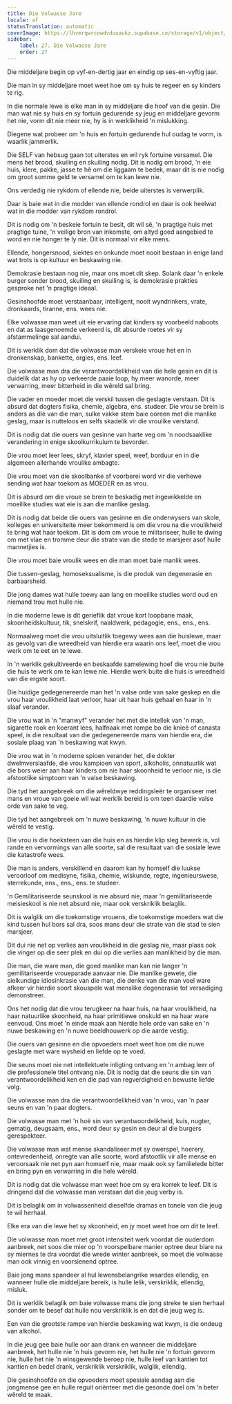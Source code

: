 ```yaml
---
title: Die Volwasse Jare
locale: af
statusTranslation: automatic
coverImage: https://lhvmrqwrcowdvduuaukz.supabase.co/storage/v1/object/public/strapi-uploads/small_cover-educacion-fundamental.webp-2d51a7828a2b1309555be27f7e2a61a0.webp
sidebar:
    label: 27. Die Volwasse Jare
    order: 27
---
```

Die middeljare begin op vyf-en-dertig jaar en eindig op ses-en-vyftig jaar.

Die man in sy middeljare moet weet hoe om sy huis te regeer en sy kinders te rig.

In die normale lewe is elke man in sy middeljare die hoof van die gesin. Die man wat nie sy huis en sy fortuin gedurende sy jeug en middeljare gevorm het nie, vorm dit nie meer nie, hy is in werklikheid 'n mislukking.

Diegene wat probeer om 'n huis en fortuin gedurende hul oudag te vorm, is waarlik jammerlik.

Die SELF van hebsug gaan tot uiterstes en wil ryk fortuine versamel. Die mens het brood, skuiling en skuiling nodig. Dit is nodig om brood, 'n eie huis, klere, pakke, jasse te hê om die liggaam te bedek, maar dit is nie nodig om groot somme geld te versamel om te kan lewe nie.

Ons verdedig nie rykdom of ellende nie, beide uiterstes is verwerplik.

Daar is baie wat in die modder van ellende rondrol en daar is ook heelwat wat in die modder van rykdom rondrol.

Dit is nodig om 'n beskeie fortuin te besit, dit wil sê, 'n pragtige huis met pragtige tuine, 'n veilige bron van inkomste, om altyd goed aangebied te word en nie honger te ly nie. Dit is normaal vir elke mens.

Ellende, hongersnood, siektes en onkunde moet nooit bestaan in enige land wat trots is op kultuur en beskawing nie.

Demokrasie bestaan nog nie, maar ons moet dit skep. Solank daar 'n enkele burger sonder brood, skuiling en skuiling is, is demokrasie prakties gesproke net 'n pragtige ideaal.

Gesinshoofde moet verstaanbaar, intelligent, nooit wyndrinkers, vrate, dronkaards, tiranne, ens. wees nie.

Elke volwasse man weet uit eie ervaring dat kinders sy voorbeeld naboots en dat as laasgenoemde verkeerd is, dit absurde roetes vir sy afstammelinge sal aandui.

Dit is werklik dom dat die volwasse man verskeie vroue het en in dronkenskap, bankette, orgies, ens. leef.

Die volwasse man dra die verantwoordelikheid van die hele gesin en dit is duidelik dat as hy op verkeerde paaie loop, hy meer wanorde, meer verwarring, meer bitterheid in die wêreld sal bring.

Die vader en moeder moet die verskil tussen die geslagte verstaan. Dit is absurd dat dogters fisika, chemie, algebra, ens. studeer. Die vrou se brein is anders as dié van die man, sulke vakke stem baie ooreen met die manlike geslag, maar is nutteloos en selfs skadelik vir die vroulike verstand.

Dit is nodig dat die ouers van gesinne van harte veg om 'n noodsaaklike verandering in enige skoolkurrikulum te bevorder.

Die vrou moet leer lees, skryf, klavier speel, weef, borduur en in die algemeen allerhande vroulike ambagte.

Die vrou moet van die skoolbanke af voorberei word vir die verhewe sending wat haar toekom as MOEDER en as vrou.

Dit is absurd om die vroue se brein te beskadig met ingewikkelde en moeilike studies wat eie is aan die manlike geslag.

Dit is nodig dat beide die ouers van gesinne en die onderwysers van skole, kolleges en universiteite meer bekommerd is om die vrou na die vroulikheid te bring wat haar toekom. Dit is dom om vroue te militariseer, hulle te dwing om met vlae en tromme deur die strate van die stede te marsjeer asof hulle mannetjies is.

Die vrou moet baie vroulik wees en die man moet baie manlik wees.

Die tussen-geslag, homoseksualisme, is die produk van degenerasie en barbaarsheid.

Die jong dames wat hulle toewy aan lang en moeilike studies word oud en niemand trou met hulle nie.

In die moderne lewe is dit gerieflik dat vroue kort loopbane maak, skoonheidskultuur, tik, snelskrif, naaldwerk, pedagogie, ens., ens., ens.

Normaalweg moet die vrou uitsluitlik toegewy wees aan die huislewe, maar as gevolg van die wreedheid van hierdie era waarin ons leef, moet die vrou werk om te eet en te lewe.

In 'n werklik gekultiveerde en beskaafde samelewing hoef die vrou nie buite die huis te werk om te kan lewe nie. Hierdie werk buite die huis is wreedheid van die ergste soort.

Die huidige gedegenereerde man het 'n valse orde van sake geskep en die vrou haar vroulikheid laat verloor, haar uit haar huis gehaal en haar in 'n slaaf verander.

Die vrou wat in 'n "manwyf" verander het met die intellek van 'n man, sigarette rook en koerant lees, halfnaak met rompe bo die knieë of canasta speel, is die resultaat van die gedegenereerde mans van hierdie era, die sosiale plaag van 'n beskawing wat kwyn.

Die vrou wat in 'n moderne spioen verander het, die dokter dwelmverslaafde, die vrou kampioen van sport, alkoholis, onnatuurlik wat die bors weier aan haar kinders om nie haar skoonheid te verloor nie, is die afstootlike simptoom van 'n valse beskawing.

Die tyd het aangebreek om die wêreldwye reddingsleër te organiseer met mans en vroue van goeie wil wat werklik bereid is om teen daardie valse orde van sake te veg.

Die tyd het aangebreek om 'n nuwe beskawing, 'n nuwe kultuur in die wêreld te vestig.

Die vrou is die hoeksteen van die huis en as hierdie klip sleg bewerk is, vol rande en vervormings van alle soorte, sal die resultaat van die sosiale lewe die katastrofe wees.

Die man is anders, verskillend en daarom kan hy homself die luukse veroorloof om medisyne, fisika, chemie, wiskunde, regte, ingenieurswese, sterrekunde, ens., ens., ens. te studeer.

'n Gemilitariseerde seunskool is nie absurd nie, maar 'n gemilitariseerde meisieskool is nie net absurd nie, maar ook verskriklik belaglik.

Dit is walglik om die toekomstige vrouens, die toekomstige moeders wat die kind tussen hul bors sal dra, soos mans deur die strate van die stad te sien marsjeer.

Dit dui nie net op verlies aan vroulikheid in die geslag nie, maar plaas ook die vinger op die seer plek en dui op die verlies aan manlikheid by die man.

Die man, die ware man, die goed manlike man kan nie langer 'n gemilitariseerde vroueparade aanvaar nie. Die manlike gewete, die sielkundige idiosinkrasie van die man, die denke van die man voel ware afkeer vir hierdie soort skouspele wat menslike degenerasie tot versadiging demonstreer.

Ons het nodig dat die vrou terugkeer na haar huis, na haar vroulikheid, na haar natuurlike skoonheid, na haar primitiewe onskuld en na haar ware eenvoud. Ons moet 'n einde maak aan hierdie hele orde van sake en 'n nuwe beskawing en 'n nuwe beeldhouwerk op die aarde vestig.

Die ouers van gesinne en die opvoeders moet weet hoe om die nuwe geslagte met ware wysheid en liefde op te voed.

Die seuns moet nie net intellektuele inligting ontvang en 'n ambag leer of die professionele titel ontvang nie. Dit is nodig dat die seuns die sin van verantwoordelikheid ken en die pad van regverdigheid en bewuste liefde volg.

Die volwasse man dra die verantwoordelikheid van 'n vrou, van 'n paar seuns en van 'n paar dogters.

Die volwasse man met 'n hoë sin van verantwoordelikheid, kuis, nugter, gematig, deugsaam, ens., word deur sy gesin en deur al die burgers gerespekteer.

Die volwasse man wat mense skandaliseer met sy owerspel, hoerery, ontevredenheid, onregte van alle soorte, word afstootlik vir alle mense en veroorsaak nie net pyn aan homself nie, maar maak ook sy familielede bitter en bring pyn en verwarring in die hele wêreld.

Dit is nodig dat die volwasse man weet hoe om sy era korrek te leef. Dit is dringend dat die volwasse man verstaan dat die jeug verby is.

Dit is belaglik om in volwassenheid dieselfde dramas en tonele van die jeug te wil herhaal.

Elke era van die lewe het sy skoonheid, en jy moet weet hoe om dit te leef.

Die volwasse man moet met groot intensiteit werk voordat die ouderdom aanbreek, net soos die mier op 'n voorspelbare manier optree deur blare na sy miernes te dra voordat die wrede winter aanbreek, so moet die volwasse man ook vinnig en voorsienend optree.

Baie jong mans spandeer al hul lewensbelangrike waardes ellendig, en wanneer hulle die middeljare bereik, is hulle lelik, verskriklik, ellendig, misluk.

Dit is werklik belaglik om baie volwasse mans die jong streke te sien herhaal sonder om te besef dat hulle nou verskriklik is en dat die jeug weg is.

Een van die grootste rampe van hierdie beskawing wat kwyn, is die ondeug van alkohol.

In die jeug gee baie hulle oor aan drank en wanneer die middeljare aanbreek, het hulle nie 'n huis gevorm nie, het hulle nie 'n fortuin gevorm nie, hulle het nie 'n winsgewende beroep nie, hulle leef van kantien tot kantien en bedel drank, verskriklik verskriklik, walglik, ellendig.

Die gesinshoofde en die opvoeders moet spesiale aandag aan die jongmense gee en hulle reguit oriënteer met die gesonde doel om 'n beter wêreld te maak.

